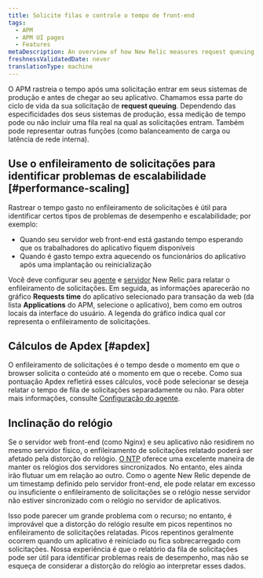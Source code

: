 ```yaml
---
title: Solicite filas e controle o tempo de front-end
tags:
  - APM
  - APM UI pages
  - Features
metaDescription: An overview of how New Relic measures request queuing and time spent in frontend web servers and load balancers.
freshnessValidatedDate: never
translationType: machine
---
```


O APM rastreia o tempo após uma solicitação entrar em seus sistemas de produção e antes de chegar ao seu aplicativo. Chamamos essa parte do ciclo de vida da sua solicitação de <DNT>**request queuing**</DNT>. Dependendo das especificidades dos seus sistemas de produção, essa medição de tempo pode ou não incluir uma fila real na qual as solicitações entram. Também pode representar outras funções (como balanceamento de carga ou latência de rede interna).

## Use o enfileiramento de solicitações para identificar problemas de escalabilidade [#performance-scaling]

Rastrear o tempo gasto no enfileiramento de solicitações é útil para identificar certos tipos de problemas de desempenho e escalabilidade; por exemplo:

* Quando seu servidor web front-end está gastando tempo esperando que os trabalhadores do aplicativo fiquem disponíveis
* Quando é gasto tempo extra aquecendo os funcionários do aplicativo após uma implantação ou reinicialização

Você deve configurar seu [agente](/docs/features/configuring-request-queue-reporting) e [servidor](/docs/features/request-queue-server-configuration-examples) New Relic para relatar o enfileiramento de solicitações. Em seguida, as informações aparecerão no gráfico <DNT>**Requests time**</DNT> do aplicativo selecionado para transação da web (da lista <DNT>**Applications**</DNT> do APM, selecione o aplicativo), bem como em outros locais da interface do usuário. A legenda do gráfico indica qual cor representa o enfileiramento de solicitações.

## Cálculos de Apdex [#apdex]

O enfileiramento de solicitações é o tempo desde o momento em que o browser solicita o conteúdo até o momento em que o recebe. Como sua pontuação Apdex refletirá esses cálculos, você pode selecionar se deseja relatar o tempo de fila de solicitações separadamente ou não. Para obter mais informações, consulte [Configuração do agente](/docs/features/configuring-request-queue-reporting).

## Inclinação do relógio

Se o servidor web front-end (como Nginx) e seu aplicativo não residirem no mesmo servidor físico, o enfileiramento de solicitações relatado poderá ser afetado pela distorção do relógio. [O NTP](http://www.ntp.org/ "O link abre em uma nova janela") oferece uma excelente maneira de manter os relógios dos servidores sincronizados. No entanto, eles ainda irão flutuar um em relação ao outro. Como o agente New Relic depende de um timestamp definido pelo servidor front-end, ele pode relatar em excesso ou insuficiente o enfileiramento de solicitações se o relógio nesse servidor não estiver sincronizado com o relógio no servidor de aplicativos.

Isso pode parecer um grande problema com o recurso; no entanto, é improvável que a distorção do relógio resulte em picos repentinos no enfileiramento de solicitações relatadas. Picos repentinos geralmente ocorrem quando um aplicativo é reiniciado ou fica sobrecarregado com solicitações. Nossa experiência é que o relatório da fila de solicitações pode ser útil para identificar problemas reais de desempenho, mas não se esqueça de considerar a distorção do relógio ao interpretar esses dados.
